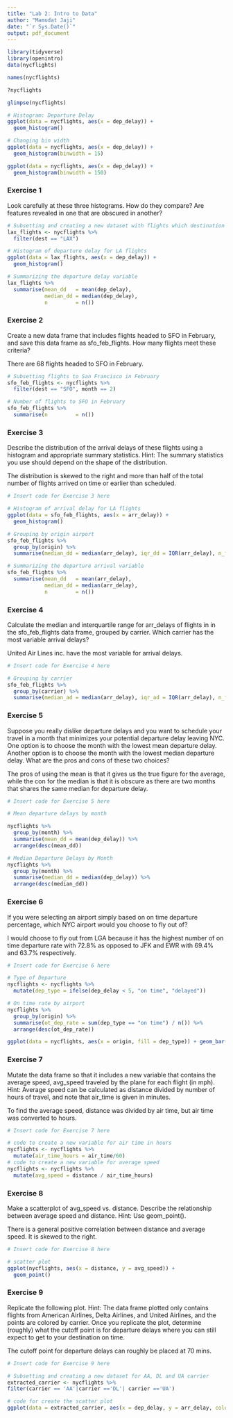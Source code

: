 ---
title: "Lab 2: Intro to Data"
author: "Mamudat Jaji"
date: "`r Sys.Date()`"
output: pdf_document
---

```{r load-packages-overview-data, message=FALSE}
library(tidyverse)
library(openintro)
data(nycflights)

names(nycflights)

?nycflights

glimpse(nycflights)

# Histogram: Departure Delay
ggplot(data = nycflights, aes(x = dep_delay)) +
  geom_histogram()

# Changing bin width
ggplot(data = nycflights, aes(x = dep_delay)) +
  geom_histogram(binwidth = 15)

ggplot(data = nycflights, aes(x = dep_delay)) +
  geom_histogram(binwidth = 150)

```

### Exercise 1

Look carefully at these three histograms. How do they compare? Are features revealed in one that are obscured in another?

```{r departure-delay-lax}

# Subsetting and creating a new dataset with flights which destination is LA
lax_flights <- nycflights %>%
  filter(dest == "LAX")

# Histogram of departure delay for LA flights
ggplot(data = lax_flights, aes(x = dep_delay)) +
  geom_histogram()

# Summarizing the departure delay variable
lax_flights %>%
  summarise(mean_dd   = mean(dep_delay), 
            median_dd = median(dep_delay), 
            n         = n())

```


### Exercise 2

Create a new data frame that includes flights headed to SFO in February, and save this data frame as sfo_feb_flights. How many flights meet these criteria?

There are 68 flights  headed to SFO in February.
```{r sfo-feb-flights}

# Subsetting flights to San Francisco in February
sfo_feb_flights <- nycflights %>%
  filter(dest == "SFO", month == 2)

# Number of flights to SFO in February
sfo_feb_flights %>%
  summarise(n         = n())

```


### Exercise 3

Describe the distribution of the arrival delays of these flights using a histogram and appropriate summary statistics. Hint: The summary statistics you use should depend on the shape of the distribution.

The distribution is skewed to the right and more than half of the total number of flights arrived on time or earlier than scheduled.
```{r dist-arrival}
# Insert code for Exercise 3 here

# Histogram of arrival delay for LA flights
ggplot(data = sfo_feb_flights, aes(x = arr_delay)) +
  geom_histogram()

# Grouping by origin airport
sfo_feb_flights %>%
  group_by(origin) %>%
  summarise(median_dd = median(arr_delay), iqr_dd = IQR(arr_delay), n_flights = n())

# Summarizing the departure arrival variable
sfo_feb_flights %>%
  summarise(mean_dd   = mean(arr_delay), 
            median_dd = median(arr_delay), 
            n         = n())


```


### Exercise 4

Calculate the median and interquartile range for arr_delays of flights in in the sfo_feb_flights data frame, grouped by carrier. Which carrier has the most variable arrival delays?

United Air Lines inc. have the most variable for arrival delays.
```{r desc-statistics-by-carrier}
# Insert code for Exercise 4 here

# Grouping by carrier
sfo_feb_flights %>%
  group_by(carrier) %>%
  summarise(median_ad = median(arr_delay), iqr_ad = IQR(arr_delay), n_flights = n())


```


### Exercise 5

Suppose you really dislike departure delays and you want to schedule your travel in a month that minimizes your potential departure delay leaving NYC. One option is to choose the month with the lowest mean departure delay. Another option is to choose the month with the lowest median departure delay. What are the pros and cons of these two choices?

The pros of using the mean is that it gives us the true figure for the average, while the con for the median is that it is obscure as there are two months that shares the same median for departure delay.

```{r}
# Insert code for Exercise 5 here

# Mean departure delays by month

nycflights %>%
  group_by(month) %>%
  summarise(mean_dd = mean(dep_delay)) %>%
  arrange(desc(mean_dd))

# Median Departure Delays by Month
nycflights %>%
  group_by(month) %>%
  summarise(median_dd = median(dep_delay)) %>%
  arrange(desc(median_dd))

```


### Exercise 6

If you were selecting an airport simply based on on time departure percentage, which NYC airport would you choose to fly out of?

I would choose to fly out from LGA because it has the highest number of on time departure rate with 72.8% as opposed to JFK and EWR with 69.4% and 63.7% respectively.

```{r}
# Insert code for Exercise 6 here

# Type of Departure 
nycflights <- nycflights %>%
  mutate(dep_type = ifelse(dep_delay < 5, "on time", "delayed"))

# On time rate by airport
nycflights %>%
  group_by(origin) %>%
  summarise(ot_dep_rate = sum(dep_type == "on time") / n()) %>%
  arrange(desc(ot_dep_rate))

ggplot(data = nycflights, aes(x = origin, fill = dep_type)) + geom_bar()


```


### Exercise 7

Mutate the data frame so that it includes a new variable that contains the average speed, avg_speed traveled by the plane for each flight (in mph). Hint: Average speed can be calculated as distance divided by number of hours of travel, and note that air_time is given in minutes.

To find the average speed, distance was divided by air time, but air time was converted to hours.

```{r}
# Insert code for Exercise 7 here

# code to create a new variable for air time in hours
nycflights <- nycflights %>%
  mutate(air_time_hours = air_time/60)
# code to create a new variable for average speed 
nycflights <- nycflights %>%
  mutate(avg_speed = distance / air_time_hours)

```

### Exercise 8

Make a scatterplot of avg_speed vs. distance. Describe the relationship between average speed and distance. Hint: Use geom_point().

There is a general positive correlation between distance and average speed.
It is skewed to the right.

```{r}
# Insert code for Exercise 8 here

# scatter plot
ggplot(nycflights, aes(x = distance, y = avg_speed)) +
  geom_point()
```

### Exercise 9

Replicate the following plot. Hint: The data frame plotted only contains flights from American Airlines, Delta Airlines, and United Airlines, and the points are colored by carrier. Once you replicate the plot, determine (roughly) what the cutoff point is for departure delays where you can still expect to get to your destination on time.

The cutoff point for departure delays can roughly be placed at 70 mins.

```{r}
# Insert code for Exercise 9 here

# Subsetting and creating a new dataset for AA, DL and UA carrier
extracted_carrier <- nycflights %>%
filter(carrier == 'AA'|carrier =='DL'| carrier =='UA') 

# code for create the scatter plot
ggplot(data = extracted_carrier, aes(x = dep_delay, y = arr_delay, colour=carrier)) + geom_point()


```

